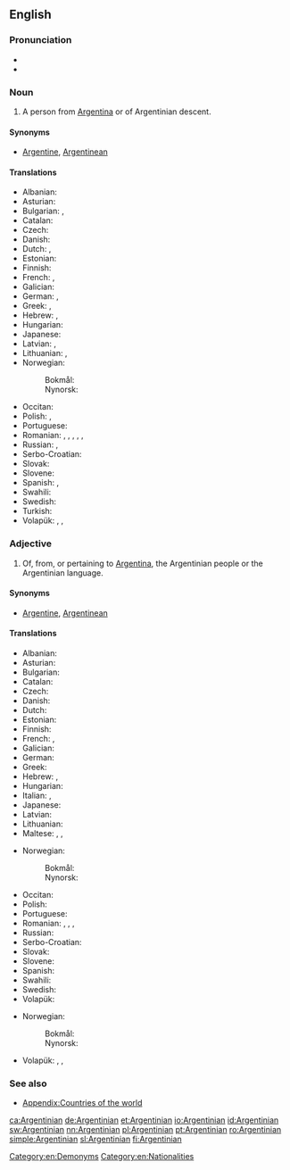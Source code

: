 ==English==

===Pronunciation===
* {{IPA|/ɑɹˌdʒɨnˈtɪniən/|/ɑɹˌdʒɨnˈtiːniən/|lang=en}}
* {{rhymes|ɪniən|lang=en}}

===Noun===
{{en-noun}}

# A person from [[Argentina]] or of Argentinian descent.

====Synonyms====
* [[Argentine]], [[Argentinean]]

====Translations====
{{trans-top|person from Argentina}}
* Albanian: {{t+|sq|argjentinas}}
* Asturian: {{t+|ast|arxentín|m}}
* Bulgarian: {{t|bg|аржентинец|m|sc=Cyrl}}, {{t|bg|аржентинка|f|sc=Cyrl}}
* Catalan: {{t+|ca|argentí|m}}
* Czech: {{t|cs|Argentinec|m}}
* Danish: {{t+|da|argentiner}}
* Dutch: {{t+|nl|Argentijn|m}}, {{t+|nl|Argentijnse|f}}
* Estonian: {{t|et|argentiinalane}}
* Finnish: {{t+|fi|argentiinalainen}}
* French: {{t+|fr|Argentin|m}}, {{t+|fr|Argentine|f}}
* Galician: {{t|gl|arxentino|m}}
* German: {{t+|de|Argentinier|m}}, {{t+|de|Argentinierin|f}}
* Greek: {{t|el|Αργεντίνος|m}}, {{t|el|Αργεντίνα|f}}
* Hebrew: {{t|he|ארגנטינאי|m|tr=argent'inai|sc=Hebr}}, {{t|he|ארגנטינאית|f|tr=argent'inait|sc=Hebr}}
* Hungarian: {{t+|hu|argentin}}
* Japanese: {{t|ja|アルゼンチン人|tr=aruzenchinjin}}
* Latvian: {{t|lv|argentīnietis|m}}, {{t|lv|argentīniete|f}}
* Lithuanian: {{t+|lt|argentinietis|m}}, {{t+|lt|argentinietė|f}}
* Norwegian:
*: Bokmål: {{t+|nb|argentiner|m}}
*: Nynorsk: {{t+|nn|argentinar|m}}
{{trans-mid}}
* Occitan: {{t|oc|Argentin|m}}
* Polish: {{t+|pl|Argentyńczyk|m}}, {{t+|pl|Argentynka|f}}
* Portuguese: {{t+|pt|argentino|m}}
* Romanian: {{t+|ro|argentinian|m}}, {{t+|ro|argentiniană}}, {{t|ro|argentiniancă|f}}, {{t-check|ro|argentinieni|m-p}}, {{t|ro|argentiniene}}, {{t-check|ro|argentinience|f-p}}
* Russian: {{t+|ru|аргенти́нец|m}}, {{t+|ru|аргенти́нка|f}}
* Serbo-Croatian: {{t+|sh|Argentinac|m}}
* Slovak: {{t|sk|Argentínec|m}}
* Slovene: {{t+|sl|Argentinec|m}}
* Spanish: {{t+|es|argentino|m}}, {{t+|es|argentina|f}}
* Swahili: {{t+|sw|Mwajentina}}
* Swedish: {{t+|sv|argentinare}}
* Turkish: {{t+|tr|Arjantinli}}
* Volapük: {{qualifier|♂♀}} {{t+|vo|Largäntänan}}, {{qualifier|♂}} {{t|vo|hi-Largäntänan}}, {{qualifier|♀}} {{t|vo|ji-Largäntänan}}
{{trans-bottom}}

===Adjective===
{{en-adj|-}}

# Of, from, or pertaining to [[Argentina]], the Argentinian people or the Argentinian language.

====Synonyms====
* [[Argentine]], [[Argentinean]]

====Translations====
{{trans-top|pertaining to Argentina}}
* Albanian: {{t+|sq|argjentinas}}
* Asturian: {{t+|ast|arxentín}}
* Bulgarian: {{t|bg|аржентински|m|sc=Cyrl}}
* Catalan: {{t+|ca|argentí}}
* Czech: {{t+|cs|argentinský|m}}
* Danish: {{t|da|argentinsk}}
* Dutch: {{t+|nl|Argentijns}}
* Estonian: {{t|et|argentiina}}
* Finnish: {{t+|fi|argentiinalainen}}
* French: {{t+|fr|argentin|m}}, {{t+|fr|argentine|f}}
* Galician: {{t|gl|arxentino}}
* German: {{t+|de|argentinisch}}
* Greek: {{t|el|αργεντίνικος}}
* Hebrew: {{t|he|ארגנטיני|m|tr=argent'yni|sc=Hebr}}, {{t|he|ארגנטינית|f|tr=argent'ynit|sc=Hebr}}
* Hungarian: {{t+|hu|argentin}}
* Italian: {{t|it|argentino|m}}, {{t|it|argentina|f}}
* Japanese: {{t|ja|アルゼンチンの|tr=aruzenchin no}}
* Latvian: {{t|lv|argentīniešu}}
* Lithuanian: {{t|lt|argentinietiškas}}
* Maltese: {{t|mt|Arġentin|m}}, {{t|mt|Arġentina|f}}, {{t|mt|Arġentini|p}}
{{trans-mid}}
* Norwegian:
*: Bokmål: {{t|nb|argentinsk}}
*: Nynorsk: {{t+|nn|argentinsk}}
* Occitan: {{t|oc|argentin}}
* Polish: {{t+|pl|argentyński|m}}
* Portuguese: {{t+|pt|argentino}}
* Romanian: {{t+|ro|argentinian|m}}, {{t+|ro|argentiniană|f}}, {{t-check|ro|argentinieni|m-p}}, {{t-check|ro|argentiniene|f-p}}
* Russian: {{t+|ru|аргенти́нский}}
* Serbo-Croatian: {{t+|sh|argentinski}}
* Slovak: {{t|sk|argentínsky}}
* Slovene: {{t+|sl|argentinski|m}}
* Spanish: {{t+|es|argentino}}
* Swahili: {{t|sw|Kiajentina}}
* Swedish: {{t+|sv|argentinsk}}
* Volapük: {{t+|vo|Largäntänik}}
{{trans-bottom}}

{{trans-top|pertaining to an Argentinian, Argentinians}}
* Norwegian:
*: Bokmål: {{t|nb|argentinsk}}
*: Nynorsk: {{t+|nn|argentinsk}}
{{trans-mid}}
* Volapük: {{qualifier|♂♀}} {{t|vo|Largäntänanik}}, {{qualifier|♂}} {{t|vo|hi-Largäntänanik}}, {{qualifier|♀}} {{t|vo|ji-Largäntänanik}}
{{trans-bottom}}

===See also===
* [[Appendix:Countries of the world]]

[[Category:en:Demonyms]]
[[Category:en:Nationalities]]

[[ca:Argentinian]]
[[de:Argentinian]]
[[et:Argentinian]]
[[io:Argentinian]]
[[id:Argentinian]]
[[sw:Argentinian]]
[[nn:Argentinian]]
[[pl:Argentinian]]
[[pt:Argentinian]]
[[ro:Argentinian]]
[[simple:Argentinian]]
[[sl:Argentinian]]
[[fi:Argentinian]]
